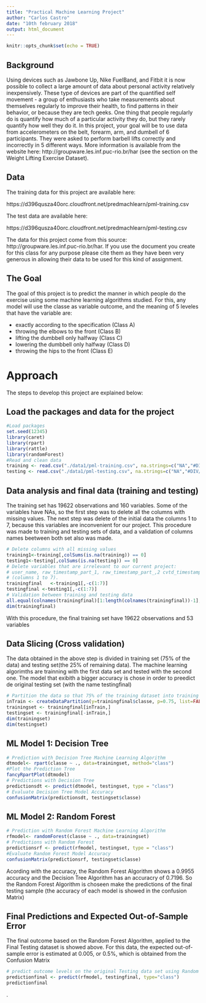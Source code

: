 ---
title: "Practical Machine Learning Project"
author: "Carlos Castro"
date: "10th february 2018"
output: html_document
---

```{r setup, include=FALSE}
knitr::opts_chunk$set(echo = TRUE)
```

## Background

Using devices such as Jawbone Up, Nike FuelBand, and Fitbit it is now possible to collect a large amount of data about personal activity relatively inexpensively. These type of devices are part of the quantified self movement - a group of enthusiasts who take measurements about themselves regularly to improve their health, to find patterns in their behavior, or because they are tech geeks. One thing that people regularly do is quantify how much of a particular activity they do, but they rarely quantify how well they do it. In this project, your goal will be to use data from accelerometers on the belt, forearm, arm, and dumbell of 6 participants. They were asked to perform barbell lifts correctly and incorrectly in 5 different ways. More information is available from the website here: http://groupware.les.inf.puc-rio.br/har (see the section on the Weight Lifting Exercise Dataset). 

## Data
The training data for this project are available here:

https://d396qusza40orc.cloudfront.net/predmachlearn/pml-training.csv

The test data are available here:

https://d396qusza40orc.cloudfront.net/predmachlearn/pml-testing.csv

The data for this project come from this source: http://groupware.les.inf.puc-rio.br/har. If you use the document you create for this class for any purpose please cite them as they have been very generous in allowing their data to be used for this kind of assignment. 

## The Goal

The goal of this project is to predict the manner in which people do the exercise using some machine learning algorithms studied. For this, any model will use the classe as variable outcome, and the meaning of 5 leveles that have the variable are:


* exactly according to the specification (Class A)
* throwing the elbows to the front (Class B)
* lifting the dumbbell only halfway (Class C)
* lowering the dumbbell only halfway (Class D)
* throwing the hips to the front (Class E)

# Approach

The steps to develop this project are explained below:
        
## Load the packages and data for the project 

```{r, echo= FALSE, include=TRUE}
#Load packages
set.seed(12345)
library(caret)
library(rpart)
library(rattle)
library(randomForest)
#Read and clean data
training <- read.csv("./data1/pml-training.csv", na.strings=c("NA","#DIV/0!",""))
testing <- read.csv("./data1/pml-testing.csv", na.strings=c("NA","#DIV/0!",""))
```

## Data analysis and final data (training and testing)

The training set has 19622 observations and 160 variables. Some of the variables have NAs, so the first step was to delete all the columns with missing values. The next step was delete of the initial data the columns 1 to 7, because this variables are inconvenient for our project. This procedure was made to training and testing sets of data, and a validation of columns names beetween both set also was made.

```{r, echo=TRUE, include=TRUE}
# Delete columns with all missing values
training1<-training[,colSums(is.na(training)) == 0]
testing1<-testing[,colSums(is.na(testing)) == 0]
# Delete variables that are irrelevant to our current project:
# user_name, raw_timestamp_part_1, raw_timestamp_part_,2 cvtd_timestamp, new_window, and  num_window 
# (columns 1 to 7). 
trainingfinal   <-training1[,-c(1:7)]
testingfinal <-testing1[,-c(1:7)]
# Validation between training and testing data
all.equal(colnames(trainingfinal)[1:length(colnames(trainingfinal))-1], colnames(testingfinal)[1:length(colnames(testingfinal))-1])
dim(trainingfinal)
```
With this procedure, the final training set have 19622 observations and 53 variables

## Data Slicing (Cross validation)
The data obtained in the above step is divided in training set (75% of the data) and testing set(the 25% of remaining data). The machine learning algorimths are trainning with the first data set and tested with the second one. The model that exibith a bigger accuracy is chose in order to preedict de original testing set (with the name testingfinal) 

```{r, echo=TRUE, include=TRUE}
# Partition the data so that 75% of the training dataset into training and the remaining 25% to testing
inTrain <- createDataPartition(y=trainingfinal$classe, p=0.75, list=FALSE)
trainingset <- trainingfinal[inTrain,] 
testingset <- trainingfinal[-inTrain,]
dim(trainingset)
dim(testingset)
```

## ML Model 1: Decision Tree
```{r, echo=TRUE, include=TRUE}
# Prediction with Decision Tree Machine Learning Algorithm
dtmodel<- rpart(classe ~ ., data=trainingset, method="class")
#Plot the Prediction Tree
fancyRpartPlot(dtmodel)
# Predictions with Decision Tree
predictionsdt <- predict(dtmodel, testingset, type = "class")
# Evaluate Decision Tree Model Accuracy
confusionMatrix(predictionsdt, testingset$classe)
```

## ML Model 2: Random Forest
```{r, echo=TRUE, include=TRUE}
# Prediction with Random Forest Machine Learning Algorithm
rfmodel<- randomForest(classe ~ ., data=trainingset)
# Predictions with Random Forest
predictionsrf <- predict(rfmodel, testingset, type = "class")
#Evaluate Random Forest Model Accuracy
confusionMatrix(predictionsrf, testingset$classe)
```
Acording with the accuracy, the Random Forest Algorithm shows a 0.9955 accuracy and the Decision Tree Algorithm has an accuracry of 0.7196. So the Random Forest Algorithm is choseen make the predictions of the final testing sample (the accuracy of each model is showed in the confusion Matrix)

## Final Predictions and Expected Out-of-Sample Error
The final outcome based on the Random Forest Algorithm, applied to the Final Testing dataset is showed above. For this data, the expected out-of-sample error is estimated at 0.005, or 0.5%, which is obtained from the Confusion Matrix

```{r, echo=TRUE, include=TRUE}
# predict outcome levels on the original Testing data set using Random Forest algorithm
predictionfinal <- predict(rfmodel, testingfinal, type="class")
predictionfinal
```



.
